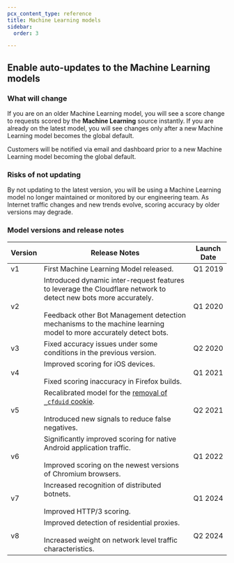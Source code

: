 ```yaml
---
pcx_content_type: reference
title: Machine Learning models
sidebar:
  order: 3

---
```



## Enable auto-updates to the Machine Learning models

<Render file="latest-ml-model-enable" />

### What will change

If you are on an older Machine Learning model, you will see a score change to requests scored by the **Machine Learning** source instantly. If you are already on the latest model, you will see changes only after a new Machine Learning model becomes the global default.

Customers will be notified via email and dashboard prior to a new Machine Learning model becoming the global default.

### Risks of not updating

By not updating to the latest version, you will be using a Machine Learning model no longer maintained or monitored by our engineering team. As Internet traffic changes and new trends evolve, scoring accuracy by older versions may degrade.

### Model versions and release notes

| Version | Release Notes                                                                                                                                                                                                                               | Launch Date |
| ------- | ------------------------------------------------------------------------------------------------------------------------------------------------------------------------------------------------------------------------------------------- | ----------- |
| v1      | First Machine Learning Model released.                                                                                                                                                                                                      | Q1 2019     |
| v2      | Introduced dynamic inter-request features to leverage the Cloudflare network to detect new bots more accurately. <br/><br/>Feedback other Bot Management detection mechanisms to the machine learning model to more accurately detect bots. | Q1 2020     |
| v3      | Fixed accuracy issues under some conditions in the previous version.                                                                                                                                                                        | Q2 2020     |
| v4      | Improved scoring for iOS devices. <br/><br/>Fixed scoring inaccuracy in Firefox builds.                                                                                                                                                     | Q1 2021     |
| v5      | Recalibrated model for the [removal of `_cfduid` cookie](https://blog.cloudflare.com/deprecating-cfduid-cookie/). <br/><br/> Introduced new signals to reduce false negatives.                                                              | Q2 2021     |
| v6      | Significantly improved scoring for native Android application traffic. <br/><br/>Improved scoring on the newest versions of Chromium browsers.                                                                                              | Q1 2022     |
| v7      | Increased recognition of distributed botnets. <br/><br/>Improved HTTP/3 scoring.                                                                                                                                                            | Q1 2024     |
| v8      | Improved detection of residential proxies. <br/><br/>Increased weight on network level traffic characteristics.                                                                                                                             | Q2 2024     |